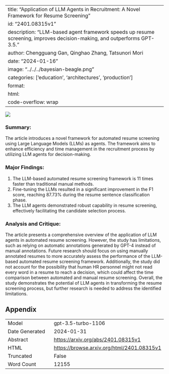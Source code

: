 
---
title: "Application of LLM Agents in Recruitment: A Novel Framework for Resume Screening"
id: "2401.08315v1"
description: "LLM-based agent framework speeds up resume screening, improves decision-making, and outperforms GPT-3.5."
author: Chengguang Gan, Qinghao Zhang, Tatsunori Mori
date: "2024-01-16"
image: "../../../bayesian-beagle.png"
categories: ['education', 'architectures', 'production']
format:
  html:
    code-overflow: wrap
---

![](None)

### **Summary:**
The article introduces a novel framework for automated resume screening using Large Language Models (LLMs) as agents. The framework aims to enhance efficiency and time management in the recruitment process by utilizing LLM agents for decision-making.

### **Major Findings:**
1. The LLM-based automated resume screening framework is 11 times faster than traditional manual methods.
2. Fine-tuning the LLMs resulted in a significant improvement in the F1 score, reaching 87.73% during the resume sentence classification phase.
3. The LLM agents demonstrated robust capability in resume screening, effectively facilitating the candidate selection process.

### **Analysis and Critique:**
The article presents a comprehensive overview of the application of LLM agents in automated resume screening. However, the study has limitations, such as relying on automatic annotations generated by GPT-4 instead of manual annotations. Future research should focus on using manually annotated resumes to more accurately assess the performance of the LLM-based automated resume screening framework. Additionally, the study did not account for the possibility that human HR personnel might not read every word in a resume to reach a decision, which could affect the time comparison between automated and manual resume screening. Overall, the study demonstrates the potential of LLM agents in transforming the resume screening process, but further research is needed to address the identified limitations.

## Appendix

|          |          |
|----------|----------|
| Model     | gpt-3.5-turbo-1106       |
| Date Generated     | 2024-01-31       |
| Abstract | [https://arxiv.org/abs/2401.08315v1](https://arxiv.org/abs/2401.08315v1)        |
| HTML     | [https://browse.arxiv.org/html/2401.08315v1](https://browse.arxiv.org/html/2401.08315v1)       |
| Truncated       | False       |
| Word Count       | 12155       |